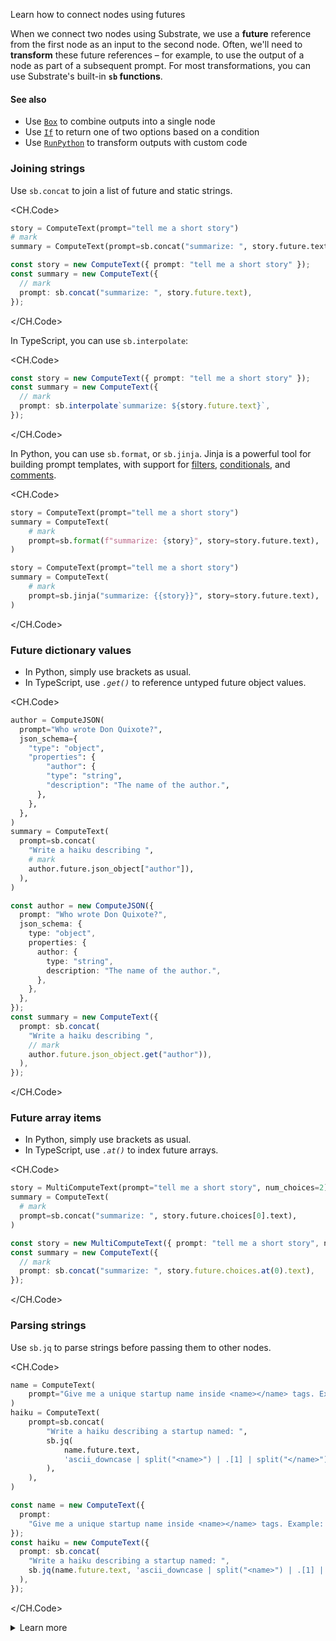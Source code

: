 
<Callout emoji="֍">Learn how to connect nodes using futures</Callout>

When we connect two nodes using Substrate, we use a **future** reference from the first node as an input to the second node. Often, we'll need to **transform** these future references – for example, to use the output of a node as part of a subsequent prompt. For most transformations, you can use Substrate's built-in **`sb` functions**.

#### See also

- Use [`Box`](/reference/box) to combine outputs into a single node
- Use [`If`](/reference/if) to return one of two options based on a condition
- Use [`RunPython`](/reference/run-python) to transform outputs with custom code

### Joining strings

Use `sb.concat` to join a list of future and static strings.

<CH.Code>

```python Python
story = ComputeText(prompt="tell me a short story")
# mark
summary = ComputeText(prompt=sb.concat("summarize: ", story.future.text))
```

```typescript TypeScript
const story = new ComputeText({ prompt: "tell me a short story" });
const summary = new ComputeText({
  // mark
  prompt: sb.concat("summarize: ", story.future.text),
});
```

</CH.Code>

In TypeScript, you can use `sb.interpolate`:

<CH.Code>

```typescript TypeScript
const story = new ComputeText({ prompt: "tell me a short story" });
const summary = new ComputeText({
  // mark
  prompt: sb.interpolate`summarize: ${story.future.text}`,
});
```

</CH.Code>

In Python, you can use `sb.format`, or `sb.jinja`. Jinja is a powerful tool for building prompt templates, with support for [filters](https://jinja.palletsprojects.com/en/3.1.x/templates/#filters), [conditionals](https://jinja.palletsprojects.com/en/3.1.x/templates/#tests), and [comments](https://jinja.palletsprojects.com/en/3.1.x/templates/#comments).

<CH.Code>

```python sb.format
story = ComputeText(prompt="tell me a short story")
summary = ComputeText(
    # mark
    prompt=sb.format(f"summarize: {story}", story=story.future.text),
)
```

```python sb.jinja
story = ComputeText(prompt="tell me a short story")
summary = ComputeText(
    # mark
    prompt=sb.jinja("summarize: {{story}}", story=story.future.text),
)
```

</CH.Code>

### Future dictionary values

- In Python, simply use brackets as usual.
- In TypeScript, use _`.get()`_ to reference untyped future object values.

<CH.Code>

```python Python
author = ComputeJSON(
  prompt="Who wrote Don Quixote?",
  json_schema={
    "type": "object",
    "properties": {
        "author": {
        "type": "string",
        "description": "The name of the author.",
      },
    },
  },
)
summary = ComputeText(
  prompt=sb.concat(
    "Write a haiku describing ",
    # mark
    author.future.json_object["author"]),
  ),
)
```

```typescript TypeScript
const author = new ComputeJSON({
  prompt: "Who wrote Don Quixote?",
  json_schema: {
    type: "object",
    properties: {
      author: {
        type: "string",
        description: "The name of the author.",
      },
    },
  },
});
const summary = new ComputeText({
  prompt: sb.concat(
    "Write a haiku describing ",
    // mark
    author.future.json_object.get("author")),
  ),
});
```

</CH.Code>

### Future array items

- In Python, simply use brackets as usual.
- In TypeScript, use _`.at()`_ to index future arrays.

<CH.Code>

```python Python
story = MultiComputeText(prompt="tell me a short story", num_choices=2)
summary = ComputeText(
  # mark
  prompt=sb.concat("summarize: ", story.future.choices[0].text),
)
```

```typescript TypeScript
const story = new MultiComputeText({ prompt: "tell me a short story", num_choices: 2 });
const summary = new ComputeText({
  // mark
  prompt: sb.concat("summarize: ", story.future.choices.at(0).text),
});
```

</CH.Code>

### Parsing strings

Use `sb.jq` to parse strings before passing them to other nodes.

<CH.Code>

```python Python
name = ComputeText(
    prompt="Give me a unique startup name inside <name></name> tags. Example: <name>Hyphae</name><description>A startup that ... </description>",
)
haiku = ComputeText(
    prompt=sb.concat(
        "Write a haiku describing a startup named: ",
        sb.jq(
            name.future.text,
            'ascii_downcase | split("<name>") | .[1] | split("</name>") | .[0]',
        ),
    ),
)
```

```typescript TypeScript
const name = new ComputeText({
  prompt:
    "Give me a unique startup name inside <name></name> tags. Example: <name>Hyphae</name><description>A startup that ... </description>",
});
const haiku = new ComputeText({
  prompt: sb.concat(
    "Write a haiku describing a startup named: ",
    sb.jq(name.future.text, 'ascii_downcase | split("<name>") | .[1] | split("</name>") | .[0]'),
  ),
});
```

</CH.Code>

<details>
<summary>Learn more</summary>
The `jq` pipeline above is an example of what's possible using the [`jq` language](https://jqlang.github.io/jq/manual/#basic-filters).

- `jq` takes any JSON value as input and produces a JSON value as output. JSON values include dictionaries, arrays, strings, numbers, and booleans.
- The _`.`_ dot syntax can be used to filter by a data path: _`.[0].text`_
- The _`|`_ pipe operator is used to chain together `jq` expressions.

In this `jq` example, we're [downcasing](https://jqlang.github.io/jq/manual/#ascii_downcase-ascii_upcase) the string, [splitting](https://jqlang.github.io/jq/manual/#split-2) by the opening `<name>` tag, [indexing](https://jqlang.github.io/jq/manual/#array-index) the second item in the resulting array, splitting by the closing `</name>` tag, and finally returning the first value in the resulting array:

- `ascii_downcase | split("<name>") | .[1] | split("</name>") | .[0]`

Alternatively, you can use `jq`'s [capture](https://jqlang.github.io/jq/manual/#capture) function with a regular expression:

- `capture("<name>(?<content>.*?)</name>") | .content`

</details>

